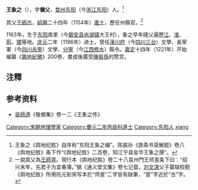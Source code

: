 '''王象之'''（{{bd|1163年||1230年}}），字'''儀父'''，[[婺州|婺州]][[东阳市|东阳]]（今[[浙江|浙江]][[东阳|东阳]]）人。<ref>王象之《舆地纪胜》自序称“东阳王象之编”。陈振孙《直斋书录解题》卷八《舆地纪胜》条下作“《舆地纪胜》二百卷，知江宁县金华王象之撰”。</ref>

其父[[王師古|王師古]]，[[紹興_(宋高宗)|紹興]]二十四年（1154年）[[進士|進士]]，歷任州縣官。<ref>一說其父為[[王師亶|王師亶]]。現行本《舆地纪胜》卷二十八袁州門王师亶条下曰：“绍兴末年，先君子为宜春簿。”据《通义堂文集》卷七记载，[[刘文淇|刘文淇]]父子纂辑校勘《舆地纪胜》所用阮元影宋写本於“师亶”二字皆有缺筆，“亶”字近於“古”字。</ref>

1163年，生于[[东阳|东阳]]南里（今[[磐安县|磐安县]][[尚湖镇_(磐安县)|尚湖镇]]大王村），象之早年隨父遍歷[[江|江]]、[[淮|淮]]、[[荊|荊]]、[[閩|閩]]等地。[[庆元_(年号)|庆元]]二年（1196年）进士，曾任[[潼川府|潼川府]]（今[[四川|四川]][[三台|三台]]）文學、長寧軍（今[[四川|四川]][[永寧|永寧]]）文學、[[分寧縣|分寧]]（今[[江西|江西]][[修水|修水]]）縣令。[[嘉定_(宋寧宗)|嘉定]]十四年（1221年）开始编纂《[[輿地紀勝|輿地紀勝]]》200卷，書成後廣受[[陳振孫|陳振孫]]的赞赏。

== 注釋 ==
{{reflist}}

== 参考资料 ==
* [[吳師道|吳師道]]《敬鄉集》卷一二《王象之传》

{{normdaten}}
{{DEFAULTSORT:wang xiangzhi}}
[[Category:宋朝地理學家|Category:宋朝地理學家]]
[[Category:慶元二年丙辰科進士|Category:慶元二年丙辰科進士]]
[[Category:东阳人|Category:东阳人]]
[[Category:王姓|xiang]]